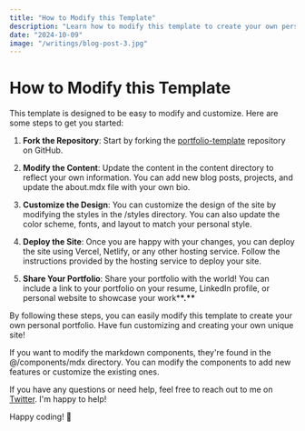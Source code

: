 ```yaml
---
title: "How to Modify this Template"
description: "Learn how to modify this template to create your own personal portfolio."
date: "2024-10-09"
image: "/writings/blog-post-3.jpg"
---
```


# How to Modify this Template

This template is designed to be easy to modify and customize. Here are some steps to get you started:

1. **Fork the Repository**: Start by forking the [portfolio-template](https://github.com/code-env/portfolio-stater) repository on GitHub.

2. **Modify the Content**: Update the content in the content directory to reflect your own information. You can add new blog posts, projects, and update the about.mdx file with your own bio.

3. **Customize the Design**: You can customize the design of the site by modifying the styles in the /styles directory. You can also update the color scheme, fonts, and layout to match your personal style.

4. **Deploy the Site**: Once you are happy with your changes, you can deploy the site using Vercel, Netlify, or any other hosting service. Follow the instructions provided by the hosting service to deploy your site.

5. **Share Your Portfolio**: Share your portfolio with the world! You can include a link to your portfolio on your resume, LinkedIn profile, or personal website to showcase your work\***\*.\*\***

By following these steps, you can easily modify this template to create your own personal portfolio. Have fun customizing and creating your own unique site!

<Callout>
  If you want to modify the markdown components, they're found in the
  @/components/mdx directory. You can modify the components to add new features
  or customize the existing ones.
</Callout>

If you have any questions or need help, feel free to reach out to me on [Twitter](https://twitter.com/bossadizenith). I'm happy to help!

Happy coding! 🚀
